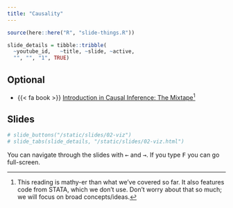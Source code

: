 ```yaml
---
title: "Causality"
---
```



```r
source(here::here("R", "slide-things.R"))

slide_details = tibble::tribble(
  ~youtube_id,   ~title, ~slide, ~active,
  "", "", "1", TRUE)

```

## Optional

- {{< fa book >}} [Introduction in Causal Inference: The Mixtape](https://mixtape.scunning.com)^[This reading is mathy-er than what we've covered so far. It also features code from STATA, which we don't use. Don't worry about that so much; we will focus on broad concepts/ideas.]


## Slides



```r
# slide_buttons("/static/slides/02-viz")
# slide_tabs(slide_details, "/static/slides/02-viz.html")
```

::: {.callout-note}
You can navigate through the slides with <kbd>←</kbd> and <kbd>→</kbd>. If you type <kbd>F</kbd> you can go full-screen. 
:::



